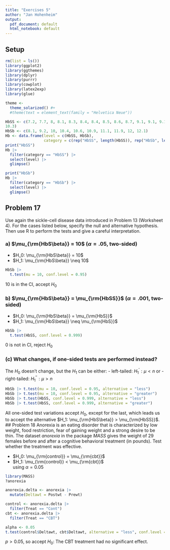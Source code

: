 ```yaml
---
title: "Exercises 5"
author: "Jan Hohenheim"
output:
  pdf_document: default
  html_notebook: default
---
```


## Setup

```r
rm(list = ls())
library(ggplot2)
library(ggthemes)
library(dplyr)
library(purrr)
library(cowplot)
library(latex2exp)
library(glue)

theme <- 
  theme_solarized() #+ 
  #theme(text = element_text(family = "Helvetica Neue"))
```

```r
HbSS <- c(7.2, 7.7, 8, 8.1, 8.3, 8.4, 8.4, 8.5, 8.6, 8.7, 9.1, 9.1, 9.1, 9.8, 10.1,
10.3)
HbSb <- c(8.1, 9.2, 10, 10.4, 10.6, 10.9, 11.1, 11.9, 12, 12.1)
Hb <- data.frame(level = c(HbSS, HbSb), 
                 category = c(rep("HbSS", length(HbSS)), rep("HbSb", length(HbSb))))
print("HbSS")
Hb |> 
  filter(category == "HbSS") |> 
  select(level) |>
  glimpse()

print("HbSb")
Hb |> 
  filter(category == "HbSb") |> 
  select(level) |>
  glimpse()
```

## Problem 17
Use again the sickle-cell disease data introduced in Problem 13 (Worksheet 4).
For the cases listed below, specify the null and alternative hypothesis. Then use R to perform the tests and give a careful interpretation.

### a) $\mu_{\rm{HbS\beta}} = 10$ ($\alpha = .05$, two-sided)
- $H_0: \mu_{\rm{HbS\beta}} = 10$
- $H_1: \mu_{\rm{HbS\beta}} \neq 10$
```r
HbSb |>
  t.test(mu = 10, conf.level = 0.95)
```
10 is in the CI, accept $H_0$

### b) $\mu_{\rm{HbS\beta}} = \mu_{\rm{HbSS}}$ ($\alpha = .001$, two-sided)
- $H_0: \mu_{\rm{HbS\beta}} = \mu_{\rm{HbS}}$
- $H_1: \mu_{\rm{HbS\beta}} \neq \mu_{\rm{HbS}}$

```r
HbSb |>
  t.test(HbSS, conf.level = 0.999)
```
0 is not in CI, reject $H_0$

### (c) What changes, if one-sided tests are performed instead?
The $H_0$ doesn't change, but the $H_1$ can be either:
- left-tailed: $H_1^{'}: \mu < n$ or
- right-tailed: $H_1^{''}: \mu > n$

```r
HbSb |> t.test(mu = 10, conf.level = 0.95, alternative = "less")
HbSb |> t.test(mu = 10, conf.level = 0.95, alternative = "greater")
HbSb |> t.test(HbSS, conf.level = 0.999, alternative = "less")
HbSb |> t.test(HbSS, conf.level = 0.999, alternative = "greater")
```
All one-sided test variations accept $H_0$, except for the last, which leads us to accept the alternative $H_1: \mu_{\rm{HbS\beta}} > \mu_{\rm{HbSS}}$.
## Problem 18
Anorexia is an eating disorder that is characterized by low weight, food restriction, fear of gaining weight and a strong desire to be thin. The dataset *anorexia* in the package *MASS* gives the weight of 29 females before and after a cognitive behavioral treatment (in pounds). Test whether the treatment was effective.

- $H_0: \mu_{\rm{control}} = \mu_{\rm{cbt}}$
- $H_1: \mu_{\rm{control}} < \mu_{\rm{cbt}}$  
using $\alpha = 0.05$

```r
library(MASS)
?anorexia

anorexia.delta <- anorexia |>
  mutate(Deltawt = Postwt - Prewt)

control <- anorexia.delta |>
  filter(Treat == "Cont")
cbt <- anorexia.delta |>
  filter(Treat == "CBT")

alpha <- 0.05
t.test(control$Deltawt, cbt$Deltawt, alternative = "less", conf.level = 1 - alpha)
```
$p > 0.05$, so accept $H_0$: The CBT treatment had no significant effect.
